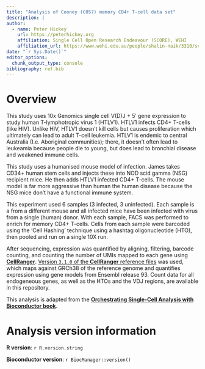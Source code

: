 ```yaml
---
title: "Analysis of Cooney (C057) memory CD4+ T-cell data set"
description: |
author:
  - name: Peter Hickey 
    url: https://peterhickey.org
    affiliation: Single Cell Open Research Endeavour (SCORE), WEHI
    affiliation_url: https://www.wehi.edu.au/people/shalin-naik/3310/score
date: "`r Sys.Date()`"
editor_options: 
  chunk_output_type: console
bibliography: ref.bib
---
```


# Overview

This study uses 10x Genomics single cell V(D)J + 5′ gene expression to study human T-lymphotropic virus 1 (HTLV1).
HTLV1 infects CD4+ T-cells (like HIV).
Unlike HIV, HTLV1 doesn't kill cells but causes proliferation which ultimately can lead to adult T-cell leukemia. 
HTLV1 is endemic to central Australia (I.e. Aboriginal communities); there, it doesn’t often lead to leukeamia because people die to young, but does lead to bronchial disease and weakened immune cells. 

This study uses a humanised mouse model of infection.
James takes CD34+ human stem cells and injects these into NOD scid gamma (NSG) recipient mice.
He then adds HTLV1 infected CD4+ T-cells. 
The mouse model is far more aggressive than human the human disease because the NSG mice don't have a functional immune system.

This experiment used 6 samples (3 infected, 3 uninfected).
Each sample is a from a different mouse and all infected mice have been infected with virus from a single (human) donor.
With each sample, FACS was performed to enrich for memory CD4+ T-cells.
Cells from each sample were barcoded using the 'Cell Hashing' technique using a hashtag oligonucleotide (HTO), then pooled and run on a single 10X run.

After sequencing, expression was quantified by aligning, filtering, barcode counting, and counting the number of UMIs mapped to each gene using [**CellRanger**](https://support.10xgenomics.com/single-cell-gene-expression/software/pipelines/latest/what-is-cell-ranger).
[Version `3.1.0` of the **CellRanger** reference files](https://support.10xgenomics.com/single-cell-gene-expression/software/release-notes/build#GRCh38mm10_3.1.0) was used, which maps against GRCh38 of the reference genome and quantifies expression using gene models from Ensembl release 93.
Count data for all endogeneous genes, as well as the HTOs and the VDJ regions, are available in this repository.

This analysis is adapted from the [**Orchestrating Single-Cell Analysis with Bioconductor book**](https://osca.bioconductor.org).

# Analysis version information  {.appendix}

**R version**: `r R.version.string`

**Bioconductor version**: `r BiocManager::version()`
